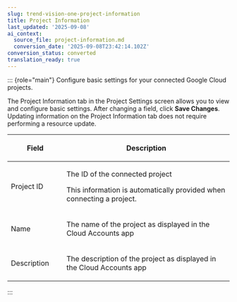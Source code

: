```yaml
---
slug: trend-vision-one-project-information
title: Project Information
last_updated: '2025-09-08'
ai_context:
  source_file: project-information.md
  conversion_date: '2025-09-08T23:42:14.102Z'
conversion_status: converted
translation_ready: true
---
```


::: {role="main"}
Configure basic settings for your connected Google Cloud projects.

The Project Information tab in the Project Settings screen allows you to view and configure basic settings. After changing a field, click **Save Changes**. Updating information on the Project Information tab does not require performing a resource update.

<table>
<colgroup>
<col style="width: 25%" />
<col style="width: 75%" />
</colgroup>
<thead>
<tr>
<th><p>Field</p></th>
<th><p>Description</p></th>
</tr>
</thead>
<tbody>
<tr>
<td><p>Project ID</p></td>
<td><p>The ID of the connected project</p>
<p>This information is automatically provided when connecting a project.</p></td>
</tr>
<tr>
<td><p>Name</p></td>
<td><p>The name of the project as displayed in the Cloud Accounts app</p></td>
</tr>
<tr>
<td><p>Description</p></td>
<td><p>The description of the project as displayed in the Cloud Accounts app</p></td>
</tr>
</tbody>
</table>
:::
